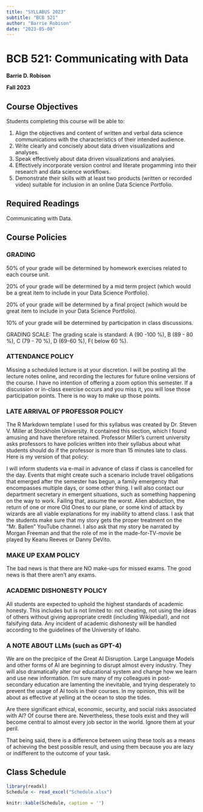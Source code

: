 ```yaml
---
title: "SYLLABUS 2023"
subtitle: "BCB 521"
author: "Barrie Robison"
date: "2023-05-08"
---
```


# BCB 521: Communicating with Data

**Barrie D. Robison**

**Fall 2023**





## Course Objectives

Students completing this course will be able to:

1.  Align the objectives and content of written and verbal data science communications with the characteristics of their intended audience.
2.  Write clearly and concisely about data driven visualizations and analyses.
3.  Speak effectively about data driven visualizations and analyses.
4.  Effectively incorporate version control and literate progamming into their research and data science workflows.
5.   Demonstrate their skills with at least two products (written or recorded video) suitable for inclusion in an online Data Science Portfolio.

## Required Readings

Communicating with Data.

## Course Policies

### GRADING

50% of your grade will be determined by homework exercises related to each course unit.

20% of your grade will be determined by a mid term project (which would be a great item to include in your Data Science Portfolio).

20% of your grade will be determined by a final project (which would be great item to include in your Data Science Portfolio).

10% of your grade will be determined by participation in class discussions.

GRADING SCALE: The grading scale is standard: A (90 -100 %), B (89 - 80 %), C (79 - 70 %), D (69-60 %), F( below 60 %).



### ATTENDANCE POLICY

Missing a scheduled lecture is at your discretion. I will be posting all the lecture notes online, and recording the lectures for future online versions of the course. I have no intention of offering a zoom option this semester. If a discussion or in-class exercise occurs and you miss it, you will lose those participation points. There is no way to make up those points.

### LATE ARRIVAL OF PROFESSOR POLICY

The R Markdown template I used for this syllabus was created by Dr. Steven V. Miller at Stockholm University. It contained this section, which I found amusing and have therefore retained. Professor Miller's current university asks professors to have policies written into their syllabus about what students should do if the professor is more than 15 minutes late to class. Here is my version of that policy:

I will inform students via e-mail in advance of class if class is cancelled for the day. Events that might create such a scenario include travel obligations that emerged after the semester has begun, a family emergency that encompasses multiple days, or some other thing. I will also contact our department secretary in emergent situations, such as something happening on the way to work. Failing that, assume the worst. Alien abduction, the return of one or more Old Ones to our plane, or some kind of attack by wizards are all viable explanations for my inability to attend class. I ask that the students make sure that my story gets the proper treatment on the "Mr. Ballen" YouTube channel. I also ask that my story be narrated by Morgan Freeman and that the role of me in the made-for-TV-movie be played by Keanu Reeves or Danny DeVito.

### MAKE UP EXAM POLICY

The bad news is that there are NO make-ups for missed exams. The good news is that there aren't any exams.

### ACADEMIC DISHONESTY POLICY

All students are expected to uphold the highest standards of academic honesty. This includes but is not limited to: not cheating, not using the ideas of others without giving appropriate credit (including Wikipedia!), and not falsifying data. Any incident of academic dishonesty will be handled according to the guidelines of the University of Idaho.

### A NOTE ABOUT LLMs (such as GPT-4)

We are on the precipice of the Great AI Disruption.  Large Language Models and other forms of AI are beginning to disrupt almost every industry.  They will also dramatically alter our educational system and change how we learn and use new information.  I'm sure many of my colleagues in post-secondary education are lamenting the inevitable, and trying desperately to prevent the usage of AI tools in their courses.  In my opinion, this will be about as effective at yelling at the ocean to stop the tides.

Are there significant ethical, economic, security, and social risks associated with AI?  Of course there are.  Nevertheless, these tools exist and they will become central to almost every job sector in the world.  Ignore them at your peril.

That being said, there is a difference between using these tools as a means of achieving the best possible result, and using them because you are lazy or indifferent to the outcome of your task.

## Class Schedule

```r

library(readxl)
Schedule <- read_excel("Schedule.xlsx")

knitr::kable(Schedule, caption = '')
```
